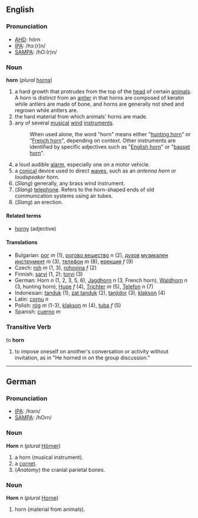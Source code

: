 ==English==

===Pronunciation===
*[[w:AHD|AHD]]: hôrn
*[[w:IPA|IPA]]: /hɔː(r)n/
*[[w:SAMPA|SAMPA]]: /hO:(r)n/

===Noun===
'''horn''' (''plural'' [[horns]])

# a hard growth that protrudes from the top of the [[head]] of certain [[animal]]s. A horn is distinct from an [[antler]] in that horns are composed of keratin while antlers are made of bone, and horns are generally not shed and regrown while antlers are.
# the hard material from which animals' horns are made.
# any of several [[musical]] [[wind]] [[instrument]]s.
#: When used alone, the word "horn" means either "[[hunting horn]]" or "[[French horn]]", depending on context.  Other instruments are identified by specific adjectives such as "[[English horn]]" or "[[basset horn]]".
# a loud audible [[alarm]], especially one on a motor vehicle.
# a [[conical]] device used to direct [[waves]], such as an ''antenna horn'' or ''loudspeaker horn''.
# (''Slang'') generally, any brass wind instrument.
# (''Slang'') [[telephone]]. Refers to the horn-shaped ends of old communication systems using air tubes.
# (''Slang'') an erection.

====Related terms====
*[[horny]] (adjective)

====Translations====
*Bulgarian: [[рог]] ''m'' (1), [[рогово вещество]] ''n'' (2), [[духов]] [[музикален]] [[инструмент]] ''m'' (3), <!-- I'm not sure about this one: [[рупор]] ''m'' (6), -->[[телефон]] ''m'' (8), [[ерекция]] ''f'' (9)
*Czech: [[roh]]  ''m'' (1, 3), [[rohovina]]  ''f'' (2)
*Finnish: [[sarvi]] (1, 2); [[torvi]] (3)
*German: Horn ''n'' (1, 2, 3, 5, 6), [[Jagdhorn]] ''n'' (3, French horn), [[Waldhorn]] ''n'' (3, hunting horn), [[Hupe]] ''f'' (4), [[Trichter]] ''m'' (5), [[Telefon]] ''n'' (7)
*Indonesian: [[tanduk]] (1), [[zat tanduk]] (2), [[tanjidor]] (3), [[klakson]] (4)
*Latin: [[cornu]] ''n''
*Polish: [[róg]] ''m'' (1-3), [[klakson]] ''m'' (4), [[tuba]] ''f'' (5)
*Spanish: [[cuerno]] ''m''

===Transitive Verb===
to '''horn'''
# to impose oneself on another's conversation or activity without invitation, as in "He horned in on the group discussion."

----
==German==
===Pronunciation===
*[[w:IPA|IPA]]: /hɔrn/
*[[w:SAMPA|SAMPA]]: /hOrn/

===Noun===
'''Horn''' ''n'' (''plural'' [[Hörner]])

# a horn (musical instrument).
# a [[cornet]].
# (''Anatomy'') the cranial parietal bones.

===Noun===
'''Horn''' ''n'' (''plural'' [[Horne]])

# horn (material from animals).